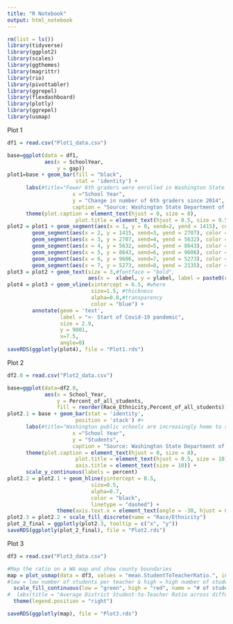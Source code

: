 ```yaml
---
title: "R Notebook"
output: html_notebook
---
```


```r
rm(list = ls())
library(tidyverse)
library(ggplot2)
library(scales)
library(ggthemes)
library(magrittr)
library(rio)
library(pivottabler)
library(ggrepel)
library(flexdashboard)
library(plotly)
library(ggrepel)
library(usmap)
```

Plot 1
```r
df1 = read.csv("Plot1_data.csv")

base=ggplot(data = df1,
            aes(x = SchoolYear,
                y = gap))
plot1=base + geom_bar(fill = "black",
                      stat = 'identity') + 
      labs(#title="Fewer 6th graders were enrolled in Washington State public schools after the Covid-19 Pandemic",
                     x ="School Year", 
                     y = "Change in number of 6th graders since 2014",
                     caption = "Source: Washington State Department of Education") + 
      theme(plot.caption = element_text(hjust = 0, size = 8), 
                      plot.title = element_text(hjust = 0.5, size = 9.5), axis.title = element_text(size = 10))
plot2 = plot1 + geom_segment(aes(x = 1, y = 0, xend=2, yend = 1415), color = "green") + 
        geom_segment(aes(x = 2, y = 1415, xend=3, yend = 2707), color = "green") + 
        geom_segment(aes(x = 3, y = 2707, xend=4, yend = 5632), color = "green") + 
        geom_segment(aes(x = 4, y = 5632, xend=5, yend = 8643), color = "green") + 
        geom_segment(aes(x = 5, y = 8643, xend=6, yend = 9606), color = "green") + 
        geom_segment(aes(x = 6, y = 9606, xend=7, yend = 5273), color = "red") + 
        geom_segment(aes(x = 7, y = 5273, xend=8, yend = 2135), color = "red")  
plot3 = plot2 + geom_text(size = 3,#fontface = "bold",
                          aes(x =  xlabel, y = ylabel, label = paste0(round(label,0))))
plot4 = plot3 + geom_vline(xintercept = 6.5, #where
                           size=1.5, #thickness
                           alpha=0.8,#transparency
                           color = "blue") + 
        annotate(geom = 'text', 
                 label = "<- Start of Covid-19 pandemic",
                 size = 2.9,
                 y = 9001,
                 x=7.5,
                 angle=0)
saveRDS(ggplotly(plot4), file = "Plot1.rds")
```

Plot 2
```r
df2.0 = read.csv("Plot2_data.csv")

base=ggplot(data=df2.0,
            aes(x = School_Year,
                y = Percent_of_all_students,
                fill = reorder(Race_Ethnicity,Percent_of_all_students)))
plot2.1 = base + geom_bar(stat = 'identity',
                      position = 'stack') #+ 
      labs(#title="Washington public schools are increasingly home to students of color",
                     x ="School Year", 
                     y = "Students",
                     caption = "Source: Washington State Department of Education") + 
      theme(plot.caption = element_text(hjust = 0, size = 8), 
                      plot.title = element_text(hjust = 0.5, size = 10), 
                      axis.title = element_text(size = 10)) + 
      scale_y_continuous(labels = percent)
plot2.2 = plot2.1 + geom_hline(yintercept = 0.5,
                           size=0.5,
                           alpha=0.7,
                           color = "black", 
                           linetype = "dashed") + 
                theme(axis.text.x = element_text(angle = -30, hjust = 0.5)) 
plot2.3 = plot2.2 + scale_fill_discrete(name = "Race/Ethnicity")
plot_2_final = ggplotly(plot2.3, tooltip = c("x", "y"))
saveRDS(ggplotly(plot_2_final), file = "Plot2.rds")
```

Plot 3
```r
df3 = read.csv("Plot3_data.csv")

#Map the ratio on a WA map and show county boundaries 
map = plot_usmap(data = df3, values = "mean.StudentToTeacherRatio.", include = "WA") +
#low = low number of students per teacher & high = high number of students per teacher 
  scale_fill_continuous(low = "green", high = "red", name = "# of students per teacher") + 
#  labs(title = "Average District Student-to-Teacher Ratio across different WA Counties") +
  theme(legend.position = "right")

saveRDS(ggplotly(map), file = "Plot3.rds")
```

